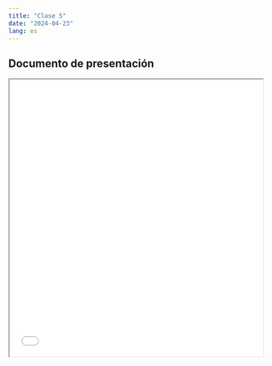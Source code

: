 ```yaml
---
title: "Clase 5"
date: "2024-04-23"
lang: es
---
```


## Documento de presentación
 
<iframe src=/slides/05-clase5/05-clase5.html height="550" width=100% allowfullscreen="true">
</iframe> 



